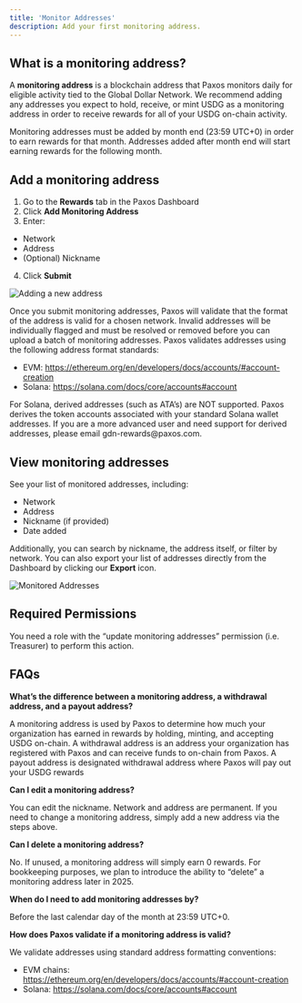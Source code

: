 ```yaml
---
title: 'Monitor Addresses'
description: Add your first monitoring address.
---
```

[addresses]: /dashboard/addresses
[fiat]: /dashboard/fiat

## What is a monitoring address?

A **monitoring address** is a blockchain address that Paxos monitors daily for eligible activity tied to the Global Dollar Network. We recommend adding any addresses you expect to hold, receive, or mint USDG as a monitoring address in order to receive rewards for all of your USDG on-chain activity. 

<Warning>
Monitoring addresses must be added by month end (23:59 UTC+0) in order to earn rewards for that month. Addresses added after month end will start earning rewards for the following month.
</Warning>

## Add a monitoring address

1. Go to the **Rewards** tab in the Paxos Dashboard
2. Click **Add Monitoring Address**
3. Enter:

- Network
- Address
- (Optional) Nickname

4. Click **Submit**

![Adding a new address](/images/rewards-add-address.png)

Once you submit monitoring addresses, Paxos will validate that the format of the address is valid for a chosen network. Invalid addresses will be individually flagged and must be resolved or removed before you can upload a batch of monitoring addresses. 
Paxos validates addresses using the following address format standards:

- EVM: https://ethereum.org/en/developers/docs/accounts/#account-creation  
- Solana: https://solana.com/docs/core/accounts#account 

<Warning>
For Solana, derived addresses (such as ATA’s) are NOT supported. Paxos derives the token accounts associated with your standard Solana wallet addresses. If you are a more advanced user and need support for derived addresses, please email gdn-rewards@paxos.com.
</Warning>

## View monitoring addresses

See your list of monitored addresses, including:

- Network
- Address
- Nickname (if provided)
- Date added

Additionally, you can search by nickname, the address itself, or filter by network. You can also export your list of addresses directly from the Dashboard by clicking our **Export** icon. 

![Monitored Addresses](/images/rewards-monitored-addresses.png)

## Required Permissions

<Warning>
 You need a role with the “update monitoring addresses” permission (i.e. Treasurer) to perform this action.
</Warning>

## FAQs

**What’s the difference between a monitoring address, a withdrawal address, and a payout address?**

 A monitoring address is used by Paxos to determine how much your organization has earned in rewards by holding, minting, and accepting USDG on-chain.
 A withdrawal address is an address your organization has registered with Paxos and can receive funds to on-chain from Paxos.
 A payout address is designated withdrawal address where Paxos will pay out your USDG rewards 

**Can I edit a monitoring address?**

 You can edit the nickname. Network and address are permanent. If you need to change a monitoring address, simply add a new address via the steps above. 

**Can I delete a monitoring address?**

 No. If unused, a monitoring address will simply earn 0 rewards. For bookkeeping purposes, we plan to introduce the ability to “delete” a monitoring address later in 2025.

**When do I need to add monitoring addresses by?**

Before the last calendar day of the month at 23:59 UTC+0.

**How does Paxos validate if a monitoring address is valid?**

We validate addresses using standard address formatting conventions:

- EVM chains: https://ethereum.org/en/developers/docs/accounts/#account-creation 
- Solana: https://solana.com/docs/core/accounts#account 
